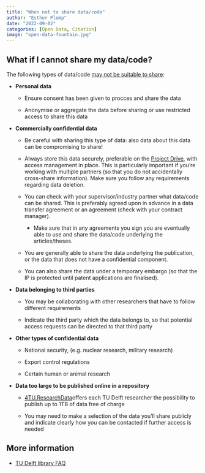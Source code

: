 ```yaml
---
title: "When not to share data/code"
author: "Esther Plomp"
date: "2022-09-02"
categories: [Open Data, Citation]
image: "open-data-fountain.jpg"
---
```


## 

## What if I cannot share my data/code?

The following types of data/code [may not be suitable to share](https://www.tudelft.nl/en/library/research-data-management/r/buttons/faqs#c547667):

-   **Personal data**

    -   Ensure consent has been given to procces and share the data

    -   Anonymise or aggregate the data before sharing or use restricted access to share this data

-   **Commercially confidential data**

    -   Be careful with sharing this type of data: also data about this data can be compromising to share!

    -   Always store this data securely, preferable on the [Project Drive](https://estherplomp.github.io/TNW-OS-support/posts/storage-solutions/#project-drive), with access management in place. This is particularly important if you're working with multiple partners (so that you do not accidentally cross-share information). Make sure you follow any requirements regarding data deletion.

    -   You can check with your supervisor/industry partner what data/code can be shared. This is preferably agreed upon in advance in a data transfer agreement or an agreement (check with your contract manager).

        -   Make sure that in any agreements you sign you are eventually able to use and share the data/code underlying the articles/theses.

    -   You are generally able to share the data underlying the publication, or the data that does not have a confidential component.

    -   You can also share the data under a temporary embargo (so that the IP is protected until patent applications are finalised).

-   **Data belonging to third parties**

    -   You may be collaborating with other researchers that have to follow different requirements

    -   Indicate the third party which the data belongs to, so that potential access requests can be directed to that third party

-   **Other types of confidential data**

    -   National security, (e.g. nuclear research, military research)

    -   Export control regulations

    -   Certain human or animal research

-   **Data too large to be published online in a repository**

    -   [4TU.ResearchData](https://data.4tu.nl/info/en/)offers each TU Delft researcher the possibility to publish up to 1TB of data free of charge

    -   You may need to make a selection of the data you'll share publicly and indicate clearly how you can be contacted if further access is needed

## More information

-   [TU Delft library FAQ](https://www.tudelft.nl/en/library/research-data-management/r/buttons/faqs#c547667)

